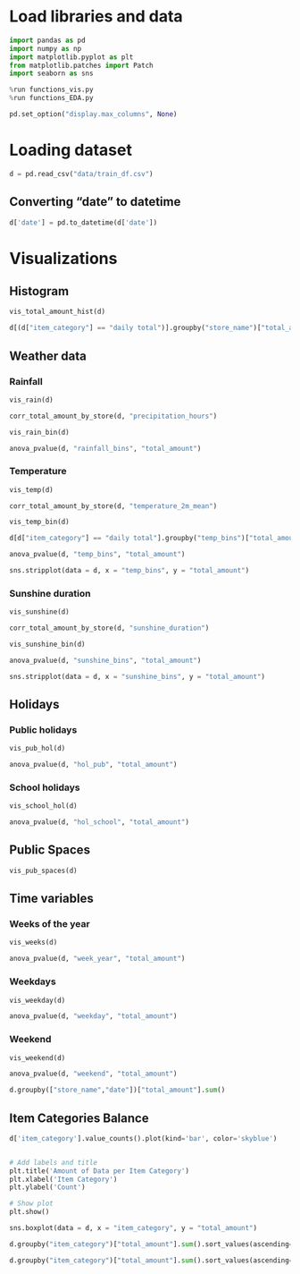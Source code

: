 
# Load libraries and data


```python
import pandas as pd
import numpy as np
import matplotlib.pyplot as plt
from matplotlib.patches import Patch
import seaborn as sns

```

```python
%run functions_vis.py
%run functions_EDA.py
```

```python
pd.set_option("display.max_columns", None)
```

# Loading dataset

```python
d = pd.read_csv("data/train_df.csv")
```


## Converting "date" to datetime 

```python
d['date'] = pd.to_datetime(d['date'])
```




# Visualizations

## Histogram

```python
vis_total_amount_hist(d)
```


```python
d[(d["item_category"] == "daily total")].groupby("store_name")["total_amount"].mean()
```



## Weather data

### Rainfall

```python
vis_rain(d)
```

```python
corr_total_amount_by_store(d, "precipitation_hours")
```


```python
vis_rain_bin(d)
```


```python
anova_pvalue(d, "rainfall_bins", "total_amount")
```




### Temperature

```python
vis_temp(d)
```

```python
corr_total_amount_by_store(d, "temperature_2m_mean")
```


```python
vis_temp_bin(d)
```

```python
d[d["item_category"] == "daily total"].groupby("temp_bins")["total_amount"].mean()
```



```python
anova_pvalue(d, "temp_bins", "total_amount")
```


```python
sns.stripplot(data = d, x = "temp_bins", y = "total_amount")
```




### Sunshine duration

```python
vis_sunshine(d)
```

```python
corr_total_amount_by_store(d, "sunshine_duration")
```


```python
vis_sunshine_bin(d)
```


```python
anova_pvalue(d, "sunshine_bins", "total_amount")
```


```python
sns.stripplot(data = d, x = "sunshine_bins", y = "total_amount")
```





## Holidays

### Public holidays

```python
vis_pub_hol(d)
```

```python
anova_pvalue(d, "hol_pub", "total_amount")
```



### School holidays
```python
vis_school_hol(d)
```

```python
anova_pvalue(d, "hol_school", "total_amount")
```




## Public Spaces

```python
vis_pub_spaces(d)
```




## Time variables

### Weeks of the year

```python
vis_weeks(d)
```

```python
anova_pvalue(d, "week_year", "total_amount")
```




### Weekdays

```python
vis_weekday(d)
```


```python
anova_pvalue(d, "weekday", "total_amount")
```



### Weekend

```python
vis_weekend(d)
```


```python
anova_pvalue(d, "weekend", "total_amount")
```










```python
d.groupby(["store_name","date"])["total_amount"].sum()
```






## Item Categories Balance

```python

d['item_category'].value_counts().plot(kind='bar', color='skyblue')


# Add labels and title
plt.title('Amount of Data per Item Category')
plt.xlabel('Item Category')
plt.ylabel('Count')

# Show plot
plt.show()

```


```python
sns.boxplot(data = d, x = "item_category", y = "total_amount")
```


```python
d.groupby("item_category")["total_amount"].sum().sort_values(ascending=False).sum()
```


```python
d.groupby("item_category")["total_amount"].sum().sort_values(ascending=False)[-1] / d.groupby("item_category")["total_amount"].sum().sort_values(ascending=False).sum()
```